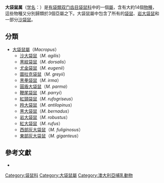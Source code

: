 {{Automatic Taxobox
| image = Young red necked wallaby.jpg
| image_caption = [[紅頸袋鼠|紅頸袋鼠]] ''Macropus rufogriseus''
| taxon = Macropus
| authority = [[George_Shaw|Shaw]], 1790
| diversity = 约14种
| diversity link = #分類
}}

'''大袋鼠属'''（[[学名|学名]]：{{lang|la|''Macropus''}}）是[[有袋類|有袋類]][[双门齿目|双门齿目]][[袋鼠科|袋鼠科]]中的一個[[屬|屬]]，含有大約14個[[物種|物種]]，這些物種又分別歸類於3個亞屬之下。大袋鼠屬中包含了所有的[[袋鼠|袋鼠]]、[[岩大袋鼠|岩大袋鼠]]和一部分[[沙袋鼠|沙袋鼠]]。

==分類==
* [[大袋鼠屬|大袋鼠屬]]（''Macropus''）
** [[沙大袋鼠|沙大袋鼠]]（''M. agilis''）
** [[黑紋袋鼠|黑紋袋鼠]]（''M. dorsalis''）
** [[尤金袋鼠|尤金袋鼠]]（''M. eugenii''）
** [[圖拉克袋鼠|圖拉克袋鼠]]（''M. greyii''）
** [[黑拳袋鼠|黑拳袋鼠]]（''M. irma''）
** [[圓盾大袋鼠|圓盾大袋鼠]]（''M. parma''）
** [[鞭尾袋鼠|鞭尾袋鼠]]（''M. parryi''）
** [[紅頸袋鼠|紅頸袋鼠]]（''M. rufogriseus''）
** [[羚大袋鼠|羚大袋鼠]]（''M. antilopinus''）
** [[黑大袋鼠|黑大袋鼠]]（''M. bernadus''）
** [[岩大袋鼠|岩大袋鼠]]（''M. robustus''）
** [[紅大袋鼠|紅大袋鼠]]（''M. rufus''）
** [[西部灰大袋鼠|西部灰大袋鼠]]（''M. fuliginosus''）
** [[東部灰大袋鼠|東部灰大袋鼠]]（''M. giganteus''）

== 參考文獻 ==
*{{MSW3 Groves|pages=58-70}}
{{commons}}
{{澳洲有袋總目|M.}}
{{Taxonbar|from=Q174322}}

[[Category:袋鼠科|Category:袋鼠科]]
[[Category:大袋鼠屬|Category:大袋鼠屬]]
[[Category:澳大利亞哺乳動物|Category:澳大利亞哺乳動物]]


{{marsupial-stub}}